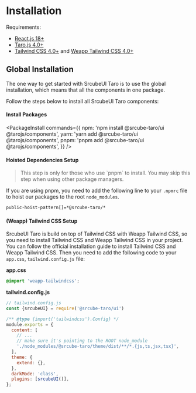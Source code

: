 # Installation

Requirements:

- [React.js 18+](https://reactjs.org)
- [Taro.js 4.0+](https://docs.taro.zone/docs/)
- [Tailwind CSS 4.0+](https://tailwindcss.com) and [Weapp Tailwind CSS 4.0+](https://tw.icebreaker.top/)

## Global Installation

The one way to get started with SrcubeUI Taro is to use the global installation, which means that all the components in one package.

Follow the steps below to install all SrcubeUI Taro components:

<Steps>

#### Install Packages

<PackageInstall
  commands={{
    npm: 'npm install @srcube-taro/ui @tarojs/components',
    yarn: 'yarn add @srcube-taro/ui @tarojs/components',
    pnpm: 'pnpm add @srcube-taro/ui @tarojs/components',
  }}
/>

#### Hoisted Dependencies Setup

<Blockquote color='primary'>
  This step is only for those who use `pnpm` to install. You may skip this step when using other package managers.
</Blockquote>

If you are using pnpm, you need to add the following line to your `.npmrc` file to hoist our packages to the root `node_modules`.

```bash
public-hoist-pattern[]=*@srcube-taro/*
```

#### (Weapp) Tailwind CSS Setup

SrcubeUI Taro is build on top of Tailwind CSS with Weapp Tailwind CSS, so you need to install Tailwind CSS and Weapp Tailwind CSS in your project.
You can follow the official installation guide to install Tailwind CSS and Weapp Tailwind CSS. Then you need to add the following code to your 
`app.css`, `tailwind.config.js` file:

**app.css**

```css
@import 'weapp-tailwindcss';
```

**tailwind.config.js**

```js
// tailwind.config.js
const {srcubeUI} = require('@srcube-taro/ui')

/** @type {import('tailwindcss').Config} */
module.exports = {
  content: [
    // ...
    // make sure it's pointing to the ROOT node_module
    './node_modules/@srcube-taro/theme/dist/**/*.{js,ts,jsx,tsx}',
  ],
  theme: {
    extend: {},
  },
  darkMode: 'class',
  plugins: [srcubeUI()],
};
```
</Steps>
